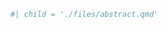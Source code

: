 <!-- Information for title page -->
\author{Timothy Ruel}
\title{An Algorithm for Approximating Integrated Likelihood Functions with Applications in Meta-Analysis}
\degree{DOCTOR OF PHILOSOPHY}
\field{Statistics} 
\graduationmonth{September}
\graduationyear{2023}

\maketitle		

\abstract

```r
#| child = './files/abstract.qmd'
```

\renewcommand\contentsname{Table of Contents}
\hypersetup{linkcolor=black}
\tableofcontents		 
		